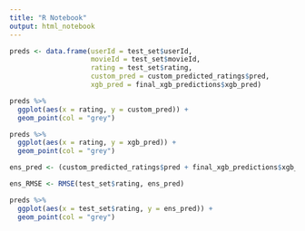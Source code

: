 ```yaml
---
title: "R Notebook"
output: html_notebook
---
```


```r

preds <- data.frame(userId = test_set$userId, 
                    movieId = test_set$movieId, 
                    rating = test_set$rating, 
                    custom_pred = custom_predicted_ratings$pred, 
                    xgb_pred = final_xgb_predictions$xgb_pred)
```

```r
preds %>% 
  ggplot(aes(x = rating, y = custom_pred)) +
  geom_point(col = "grey") 

```


```r

preds %>% 
  ggplot(aes(x = rating, y = xgb_pred)) +
  geom_point(col = "grey")

```

```r

ens_pred <- (custom_predicted_ratings$pred + final_xgb_predictions$xgb_pred) / 2

ens_RMSE <- RMSE(test_set$rating, ens_pred)

```

```r

preds %>% 
  ggplot(aes(x = test_set$rating, y = ens_pred)) +
  geom_point(col = "grey")

```

